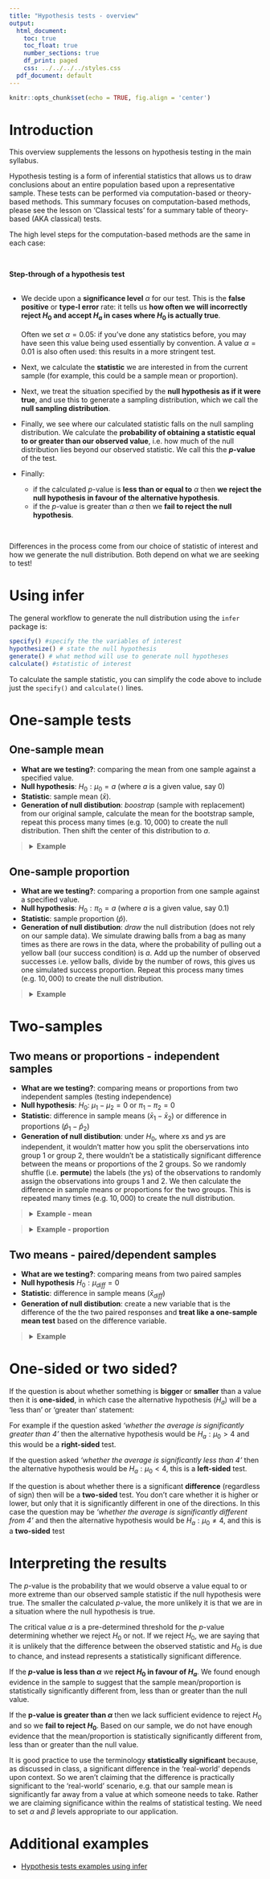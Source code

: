 ```yaml
---
title: "Hypothesis tests - overview"
output:
  html_document:
    toc: true
    toc_float: true
    number_sections: true
    df_print: paged
    css: ../../../../styles.css
  pdf_document: default
---
```


```r
knitr::opts_chunk$set(echo = TRUE, fig.align = 'center')
```

# Introduction 
This overview supplements the lessons on hypothesis testing in the main syllabus. 

Hypothesis testing is a form of inferential statistics that allows us to draw conclusions about an entire population based upon a representative sample. These tests can be performed via computation-based or theory-based methods. This summary focuses on computation-based methods, please see the lesson on 'Classical tests' for a summary table of theory-based (AKA classical) tests. 

The high level steps for the computation-based methods are the same in each case:

<br>
<div class='emphasis'>
**Step-through of a hypothesis test**<br><br>

* We decide upon a **significance level** $\alpha$ for our test. This is the **false positive** or **type-I error** rate: it tells us **how often we will incorrectly reject $H_0$ and accept $H_a$ in cases where $H_0$ is actually true**.<br><br> Often we set $\alpha = 0.05$: if you've done any statistics before, you may have seen this value being used essentially by convention. A value $\alpha = 0.01$ is also often used: this results in a more stringent test. 

* Next, we calculate the **statistic** we are interested in from the current sample (for example, this could be a sample mean or proportion). 

* Next, we treat the situation specified by the **null hypothesis as if it were true**, and use this to generate a sampling distribution, which we call the **null sampling distribution**. 

* Finally, we see where our calculated statistic falls on the null sampling distribution. We calculate the **probability of obtaining a statistic equal to or greater than our observed value**, i.e. how much of the null distribution lies beyond our observed statistic. We call this the **$p$-value** of the test.

* Finally:
    * if the calculated $p$-value is **less than or equal to** $\alpha$ then **we reject the null hypothesis in favour of the alternative hypothesis**. 
    * if the $p$-value is greater than $\alpha$ then we **fail to reject the null hypothesis**.
</div>
<br>

Differences in the process come from our choice of statistic of interest and how we generate the null distribution. Both depend on what we are seeking to test!

# Using infer
The general workflow to generate the null distribution using the `infer` package is:
```r
specify() #specify the the variables of interest 
hypothesize() # state the null hypothesis  
generate() # what method will use to generate null hypotheses  
calculate() #statistic of interest
```

To calculate the sample statistic, you can simplify the code above to include just the `specify()` and `calculate()` lines. 

# One-sample tests 

## One-sample mean
* **What are we testing?**: comparing the mean from one sample against a specified value. 
* **Null hypothesis**: $H_0: \mu_0 = a$ (where $a$ is a given value, say 0) 
* **Statistic**: sample mean ($\bar{x}$). 
* **Generation of null distibution**: *boostrap* (sample with replacement) from our original sample, calculate the mean for the bootstrap sample, repeat this process many times (e.g. $10,000$) to create the null distribution. Then shift the center of this distribution to $a$.

<blockquote class='task'>
<details>
<summary>**Example**</summary>

* **Question**: A teacher claims their students are above average intelligence. A sample of 15 of their students have been tested and the average of their IQ scores is 112. It has been reported in the news that the average IQ for school students is 100. 
* **Null hypothesis** $H_0$: $\mu_0 = 100$ 
* **Statistic**: $\bar{x} = 112$
* **Example code** for `infer`:
```r
null_distribution<- sample_data %>% 
  specify(response = iq) %>% 
  hypothesize(null = "point", mu = 100) %>% 
  generate(reps = 10000, type = "bootstrap") %>% 
  calculate(stat = "mean")
```
</details>
</blockquote>


## One-sample proportion
* **What are we testing?**: comparing a proportion from one sample against a specified value. 
* **Null hypothesis**: $H_0: \pi_0 = a$ (where $a$ is a given value, say 0.1) 
* **Statistic**: sample proportion ($\hat{p}$). 
* **Generation of null distibution**: *draw* the null distribution (does not rely on our sample data). We simulate drawing balls from a bag as many times as there are rows in the data, where the probability of pulling out a yellow ball (our success condition) is $a$. Add up the number of observed successes i.e. yellow balls, divide by the number of rows, this gives us one simulated success proportion. Repeat this process many times (e.g. $10,000$) to create the null distribution. 

<blockquote class='task'>
<details>
<summary>**Example**</summary>

* **Question**: A teacher claims that the proportion of their students who pass is higher than the national average. A sample of 15 of their students was collected and the proportion who passed was calculated at 63%. It has been reported in the news that the national average rate for schools is 61%.
* **Null hypothesis** $H_0$: $\pi_0 = 0.61$ 
* **Statistic**: $\hat{p} = 0.63$ 
* **Example code** for `infer`:
```r
null_distribution<- sample_data %>% 
  specify(response = pass_fail, success = "pass") %>% 
  hypothesize(null = "point", p = 0.61) %>% 
  generate(reps = 10000, type = "draw") %>% 
  calculate(stat = "prop")
```
</details>
</blockquote>


# Two-samples 

## Two means or proportions - independent samples
* **What are we testing?**: comparing means or proportions from two independent samples (testing independence)
* **Null hypothesis**: $H_0$: $\mu_1 - \mu_2 = 0$ or $\pi_1 - \pi_2 = 0$
* **Statistic**: difference in sample means ($\bar{x}_1 - \bar{x}_2$) or difference in proportions ($\hat{p}_1 - \hat{p}_2$) 
* **Generation of null distibution**: under $H_0$, where $x$s and $y$s are independent, it wouldn't matter how you split the oberservations into group 1 or group 2, there wouldn't be a statistically significant difference between the means or proportions of the 2 groups. So we randomly shuffle (i.e. **permute**) the labels (the $y$s) of the observations to randomly assign the observations into groups 1 and 2. We then calculate the difference in sample means or proportions for the two groups. This is repeated many times (e.g. $10,000$) to create the null distribution. 

<blockquote class='task'>
<details>
<summary>**Example - mean**</summary>

* **Question**: As part of an advertising campaign a large cinema has claimed that people in Glasgow spend much more on movies every month as compared with people in Edinburgh. Your company has asked you to test this claim and has sampled 40 people at a cinema in Glasgow, who on average spent £40 that month, and 50 people at a cinema in Edinburgh, who on average spent £38.50 that month. 
* **Null hypothesis** $H_0$: $\mu_1 - \mu_2 = 0$ 
* **Statistic**: $\bar{x}_G - \bar{x}_E = 1.50$ 
* **Example code** for `infer`:
```r
null_distribution <- sample_data %>% 
  specify(spent ~ location) %>% 
  hypothesize(null = "independence") %>% 
  generate(reps = 10000, type = "permute") %>% 
  calculate(stat = "diff in means", order = c("glasgow", "edinburgh"))
```
</details>
</blockquote>


<blockquote class='task'>
<details>
<summary>**Example - proportion**</summary>

* **Question**: As part of an advertising campaign a large cinema has claimed that a higher proportion of cinema-goers in Glasgow buy popcorn than cinema-goers in Edinburgh. Your company has asked you to test this claim, and has sampled 40 people at a cinema in Glasgow of whom 30% purchased popcorn, and 50 people at a cinema in Edinburgh of whom 32% purchased popcorn. 
* **Null hypothesis** $H_0$: $p_1 - p_2 = 0$ 
* **Statistic**: $\hat{p}_G - \hat{p}_E = -0.02$ 
* **Example code** for `infer`:
```r
null_distribution <- sample_data %>% 
  specify(popcorn_purchase ~ location) %>% 
  hypothesize(null = "independence") %>% 
  generate(reps = 10000, type = "permute") %>% 
  calculate(stat = "diff in prop", order = c("glasgow", "edinburgh"))
```
</details>
</blockquote>


## Two means - paired/dependent samples
* **What are we testing?**: comparing means from two paired samples
* **Null hypothesis** $H_0: \mu_{diff} = 0$ 
* **Statistic**: difference in sample means ($\bar{x}_{diff}$)
* **Generation of null distibution**: create a new variable that is the difference of the the two paired responses and **treat like a one-sample mean test** based on the difference variable. 

<blockquote class='task'>
<details>
<summary>**Example**</summary>

* **Question**: A teacher claims his new lesson will significantly improve students test scores. A sample of 15 of his students have been tested and their average scores from tests which happen before and after the teacher's lesson are recorded. 
</details>
</blockquote>


# One-sided or two sided?

If the question is about whether something is **bigger** or **smaller** than a value then it is **one-sided**, in which case the alternative hypothesis ($H_a$) will be a 'less than' or 'greater than' statement:

For example if the question asked *'whether the average is significantly greater than 4'* then the alternative hypothesis would be $H_a: \mu_0 > 4$ and this would be a **right-sided** test. 

If the question asked *'whether the average is significantly less than 4'* then the alternative hypothesis would be $H_a: \mu_0 < 4$, this is a **left-sided** test. 

If the question is about whether there is a significant **difference** (regardless of sign) then will be a **two-sided** test. You don't care whether it is higher or lower, but only that it is significantly different in one of the directions. In this case the question may be *'whether the average is significantly different from 4'* and then the alternative hypothesis would be $H_a: \mu_0 \ne 4$, and this is a **two-sided** test

# Interpreting the results

The $p$-value is the probability that we would observe a value equal to or more extreme than our observed sample statistic if the null hypothesis were true. The smaller the calculated $p$-value, the more unlikely it is that we are in a situation where the null hypothesis is true. 

The critical value $\alpha$ is a pre-determined threshold for the $p$-value determining whether we reject $H_0$ or not. If we reject $H_0$, we are saying that it is unlikely that the difference between the observed statistic and $H_0$ is due to chance, and instead represents a statistically significant difference. 

If the **$p$-value is less than $\alpha$** we **reject $H_0$ in favour of $H_a$**. We found enough evidence in the sample to suggest that the sample mean/proportion is statistically significantly different from, less than or greater than the null value.

If the **p-value is greater than $\alpha$** then we lack sufficient evidence to reject $H_0$ and so we **fail to reject $H_0$**. Based on our sample, we do not have enough evidence that the mean/proportion is statistically significantly different from, less than or greater than the null value. 

It is good practice to use the terminology **statistically significant** because, as discussed in class, a significant difference in the 'real-world' depends upon context. So we aren't claiming that the difference is practically significant to the 'real-world' scenario, e.g. that our sample mean is significantly far away from a value at which someone needs to take. Rather we are claiming significance within the realms of statistical testing. We need to set $\alpha$ and $\beta$ levels appropriate to our application. 

# Additional examples
* [Hypothesis tests examples using infer](https://moderndive.com/B-appendixB.html)

